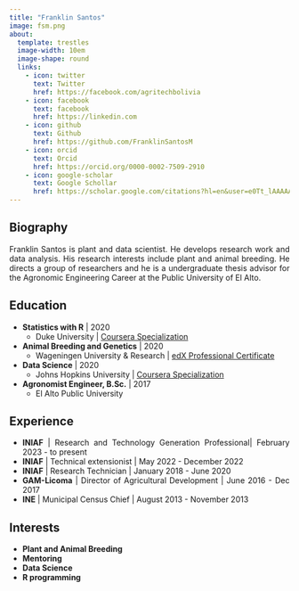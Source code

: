 ```yaml
---
title: "Franklin Santos"
image: fsm.png
about:
  template: trestles
  image-width: 10em
  image-shape: round 
  links:
    - icon: twitter
      text: Twitter
      href: https://facebook.com/agritechbolivia
    - icon: facebook
      text: facebook
      href: https://linkedin.com
    - icon: github
      text: Github
      href: https://github.com/FranklinSantosM
    - icon: orcid
      text: Orcid
      href: https://orcid.org/0000-0002-7509-2910
    - icon: google-scholar
      text: Google Schollar
      href: https://scholar.google.com/citations?hl=en&user=e0Tt_lAAAAAJ
---
```


```{=html}
<style>
body {
text-align: justify}
</style>
```
## **Biography**

Franklin Santos is plant and data scientist. He develops research work and data analysis. His research interests include plant and animal breeding. He directs a group of researchers and he is a undergraduate thesis advisor for the Agronomic Engineering Career at the Public University of El Alto.

## **Education**

-   **Statistics with R** \| 2020
    -   Duke University \| [Coursera Specialization](http://coursera.org/verify/specialization/S4SMJQVSK3FV)
-   **Animal Breeding and Genetics** \| 2020
    -   Wageningen University & Research \| [edX Professional Certificate](https://credentials.edx.org/credentials/4988fa30ecac452593dfd51f9a0ab994/)
-   **Data Science** \| 2020
    -   Johns Hopkins University \| [Coursera Specialization](http://coursera.org/verify/specialization/RYJW3XRY9FYD)
-   **Agronomist Engineer, B.Sc.** \| 2017
    -   El Alto Public University

## **Experience**

-   **INIAF** \| Research and Technology Generation Professional\| February 2023 - to present
-   **INIAF** \| Technical extensionist \| May 2022 - December 2022
-   **INIAF** \| Research Technician \| January 2018 - June 2020
-   **GAM-Licoma** \| Director of Agricultural Development \| June 2016 - Dec 2017
-   **INE** \| Municipal Census Chief \| August 2013 - November 2013

## **Interests**

-   **Plant and Animal Breeding**
-   **Mentoring**
-   **Data Science**
-   **R programming**
